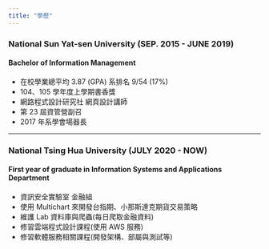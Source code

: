 ```yaml
---
title: "學歷"
---
```


### National Sun Yat-sen University (SEP. 2015 - JUNE 2019)

#### Bachelor of Information Management

- 在校學業總平均 3.87 (GPA) 系排名 9/54 (17%)
- 104、105 學年度上學期書香獎
- 網路程式設計研究社 網⾴設計講師
- 第 23 屆資管營副召
- 2017 年系學會場器長

---

### National Tsing Hua University (JULY 2020 - NOW)

#### First year of graduate in Information Systems and Applications Department

- 資訊安全實驗室 ⾦融組
- 使⽤ Multichart 來開發台指期、⼩那斯達克期貨交易策略
- 維護 Lab 資料庫與爬蟲(每⽇爬取⾦融資料)
- 修習雲端程式設計課程(使⽤ AWS 服務)
- 修習軟體服務相關課程(開發架構、部屬與測試等)

